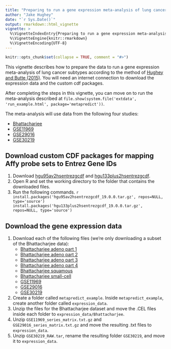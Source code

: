 ```yaml
---
title: "Preparing to run a gene expression meta-analysis of lung cancer subtypes"
author: "Jake Hughey"
date: "`r Sys.Date()`"
output: rmarkdown::html_vignette
vignette: >
  %\VignetteIndexEntry{Preparing to run a gene expression meta-analysis of lung cancer subtypes}
  %\VignetteEngine{knitr::rmarkdown}
  %\VignetteEncoding{UTF-8}
---
```


```r
knitr::opts_chunk$set(collapse = TRUE, comment = "#>")
```

This vignette describes how to prepare the data to run a gene expression meta-analysis of lung cancer subtypes according to the method of [Hughey and Butte (2015)](http://nar.oxfordjournals.org/content/43/12/e79.full). You will need an internet connection to download the expression data and the custom cdf packages.

After completing the steps in this vignette, you can move on to run the meta-analysis described at `file.show(system.file('extdata', 'run_example.html', package='metapredict'))`.

The meta-analysis will use data from the following four studies:

* [Bhattacharjee](http://www.broadinstitute.org/cgi-bin/cancer/publications/view/62)
* [GSE11969](http://www.ncbi.nlm.nih.gov/geo/query/acc.cgi?acc=GSE11969)
* [GSE29016](http://www.ncbi.nlm.nih.gov/geo/query/acc.cgi?acc=GSE29016)
* [GSE30219](http://www.ncbi.nlm.nih.gov/geo/query/acc.cgi?acc=GSE30219)

## Download custom CDF packages for mapping Affy probe sets to Entrez Gene IDs

1. Download [hgu95av2hsentrezgcdf](http://mbni.org/customcdf/19.0.0/entrezg.download/hgu95av2hsentrezgcdf_19.0.0.tar.gz) and [hgu133plus2hsentrezgcdf](http://mbni.org/customcdf/19.0.0/entrezg.download/hgu133plus2hsentrezgcdf_19.0.0.tar.gz).
1. Open R and set the working directory to the folder that contains the downloaded files.
1. Run the following commands.
    ```r
    install.packages('hgu95av2hsentrezgcdf_19.0.0.tar.gz', repos=NULL, type='source')
    install.packages('hgu133plus2hsentrezgcdf_19.0.0.tar.gz', repos=NULL, type='source')
    ```

## Download the gene expression data

1. Download each of the following files (we're only downloading a subset of the Bhattacharjee data):
    * [Bhattacharjee adeno part 1](http://www.broadinstitute.org/mpr/publications/projects/LUNG/LUNG_scans_ADENO_part1.tar.gz)
    * [Bhattacharjee adeno part 2](http://www.broadinstitute.org/mpr/publications/projects/LUNG/LUNG_scans_ADENO_part2.tar.gz)
    * [Bhattacharjee adeno part 3](http://www.broadinstitute.org/mpr/publications/projects/LUNG/LUNG_scans_ADENO_part3.tar.gz)
    * [Bhattacharjee adeno part 4](http://www.broadinstitute.org/mpr/publications/projects/LUNG/LUNG_scans_ADENO_part4.tar.gz)
    * [Bhattacharjee squamous](http://www.broadinstitute.org/mpr/publications/projects/LUNG/LUNG_scans_SQ.tar.gz)
    * [Bhattacharjee small-cell](http://www.broadinstitute.org/mpr/publications/projects/LUNG/LUNG_scans_SMC.tar.gz)
    * [GSE11969](ftp://ftp.ncbi.nlm.nih.gov/geo/series/GSE11nnn/GSE11969/matrix/GSE11969_series_matrix.txt.gz)
    * [GSE29016](ftp://ftp.ncbi.nlm.nih.gov/geo/series/GSE29nnn/GSE29016/matrix/GSE29016_series_matrix.txt.gz)
    * [GSE30219](http://www.ncbi.nlm.nih.gov/geo/download/?acc=GSE30219&format=file)
1. Create a folder called `metapredict_example`. Inside `metapredict_example`, create another folder called `expression_data`.
1. Unzip the files for the Bhattacharjee dataset and move the .CEL files inside each folder to `expression_data/Bhattacharjee`.
1. Unzip `GSE11969_series_matrix.txt.gz` and `GSE29016_series_matrix.txt.gz` and move the resulting .txt files to `expression_data`.
1. Unzip `GSE30219_RAW.tar`, rename the resulting folder `GSE30219`, and move it to `expression_data`.
